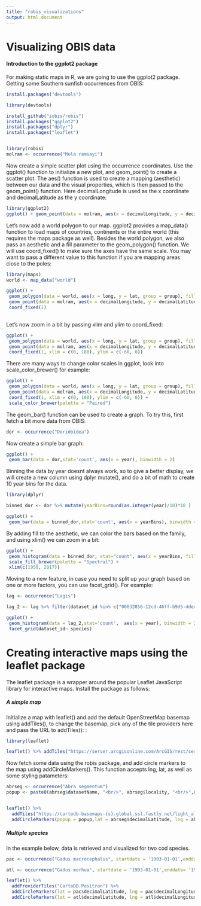 ```yaml
---
title: "robis_visualizations"
output: html_document
---
```

# Visualizing OBIS data
<!--source:https://obis.org/manual/visualization/-->

#### Introduction to the ggplot2 package

For making static maps in R, we are going to use the ggplot2 package. Getting some Southern sunfish occurrences from OBIS:

```r
install.packages("devtools")

library(devtools)

install_github("iobis/robis")
install.packages("ggplot2")
install.packages("dplyr")
install.packages("leaflet")


library(robis)
molram <- occurrence("Mola ramsayi")

```

Now create a simple scatter plot using the occurrence coordinates. Use the ggplot() function to initialize a new plot, and geom_point() to create a scatter plot. The aes() function is used to create a mapping (aesthetic) between our data and the visual properties, which is then passed to the geom_point() function. Here decimalLongitude is used as the x coordinate and decimalLatitude as the y coordinate:

```r
library(ggplot2)
ggplot() + geom_point(data = molram, aes(x = decimalLongitude, y = decimalLatitude))

```

Let’s now add a world polygon to our map. ggplot2 provides a map_data() function to load maps of countries, continents or the entire world (this requires the maps package as well). Besides the world polygon, we also pass an aesthetic and a fill parameter to the geom_polygon() function. We will use coord_fixed() to make sure the axes have the same scale. You may want to pass a different value to this function if you are mapping areas close to the poles:

```r
library(maps)
world <- map_data("world")

ggplot() +
 geom_polygon(data = world, aes(x = long, y = lat, group = group), fill = "#dddddd") +
 geom_point(data = molram, aes(x = decimalLongitude, y = decimalLatitude))+
 coord_fixed(1)
 
```
 
 Let’s now zoom in a bit by passing xlim and ylim to coord_fixed:

```r
ggplot() +
 geom_polygon(data = world, aes(x = long, y = lat, group = group), fill = "#dddddd") +
 geom_point(data = molram, aes(x = decimalLongitude, y = decimalLatitude)) +
 coord_fixed(1, xlim = c(0, 180), ylim = c(-60, 0))

```
 
 There are many ways to change color scales in ggplot, look into scale_color_brewer() for example:

```r
ggplot() +
 geom_polygon(data = world, aes(x = long, y = lat, group = group), fill = "#dddddd") +
 geom_point(data = molram, aes(x = decimalLongitude, y = decimalLatitude, color = institutionCode)) +
 coord_fixed(1, xlim = c(0, 180), ylim = c(-60, 0)) +
 scale_color_brewer(palette = "Paired")

```
<!--this ones doesnt show anything much, and the aes is messy-->

The geom_bar() function can be used to create a graph. To try this, first fetch a bit more data from OBIS:

```r
dor <- occurrence("Doridoidea")

```

Now create a simple bar graph:

```r
ggplot() +
 geom_bar(data = dor,stat='count', aes(x = year), binwidth = 2)
```

Binning the data by year doesnt always work, so to give a better display, we will create a new column using dplyr mutate(), and do a bit of math to create 10 year bins for the data.

```r
library(dplyr)

binned_dor <- dor %>% mutate(yearBins=round(as.integer(year)/10)*10 )

ggplot() +
 geom_bar(data = binned_dor,stat='count', aes(x = yearBins), binwidth = 2)

```

By adding fill to the aesthetic, we can color the bars based on the family, and using xlim() we can zoom in a bit:

```r
ggplot() +
 geom_histogram(data = binned_dor, stat="count", aes(x = yearBins, fill = family), binwidth = 2) +
 scale_fill_brewer(palette = "Spectral") +
 xlim(c(1950, 2017)) 
```
Moving to a new feature, in case you need to split up your graph based on one or more factors, you can use facet_grid(). For example:

```r
lag <- occurrence("Lagis")

lag_2 <- lag %>% filter(dataset_id %in% c("00032856-12cd-46ff-b9d5-ddeaecae3c95", "f0e5ebdf-0685-49b3-bca7-74e0835ec0dc"))

ggplot() +
 geom_histogram(data = lag_2,stat='count',  aes(x = year), binwidth = 2) +
 facet_grid(dataset_id~ species)

```
 
# Creating interactive maps using the leaflet package

The leaflet package is a wrapper around the popular Leaflet JavaScript library for interactive maps. Install the package as follows:

##### A simple map

Initialize a map with leaflet() and add the default OpenStreetMap basemap using addTiles(), to change the basemap, pick any of the tile providers here and pass the URL to addTiles():
:

```r
library(leaflet)

leaflet() %>% addTiles("https://server.arcgisonline.com/ArcGIS/rest/services/Ocean_Basemap/MapServer/tile/{z}/{y}/{x}")
```
Now fetch some data using the robis package, and add circle markers to the map using addCircleMarkers(). This function accepts lng, lat, as well as some styling patameters:


```r
abrseg <- occurrence("Abra segmentum")
popup <- paste0(abrseg$datasetName, "<br/>", abrseg$locality, "<br/>",abrseg$catalogNumber,"<br/><a href=\"http://www.iobis.org/explore/#/dataset/", abrseg$dataset_id, "\">OBIS dataset page</a>")


leaflet() %>%
  addTiles("https://cartodb-basemaps-{s}.global.ssl.fastly.net/light_all/{z}/{x}/{y}.png") %>%
  addCircleMarkers(popup = popup,lat = abrseg$decimalLatitude, lng = abrseg$decimalLongitude, radius = 3.5, weight = 0, fillOpacity = 1, fillColor = "#cc3300")

```
##### Multiple species

In the example below, data is retrieved and visualized for two cod species.
```r
pac <- occurrence("Gadus macrocephalus", startdate = '1993-01-01',enddate= '1995-01-01')

atl <- occurrence("Gadus morhua", startdate = '1993-01-01',enddate= '1995-01-01')

leaflet() %>%
  addProviderTiles("CartoDB.Positron") %>%
  addCircleMarkers(lat = pac$decimalLatitude, lng = pac$decimalLongitude, radius = 3.5, weight = 0, fillOpacity = 1, fillColor = "#ff0066") %>%
  addCircleMarkers(lat = atl$decimalLatitude, lng = atl$decimalLongitude, radius = 3.5, weight = 0, fillOpacity = 1, fillColor = "#0099cc")
```
